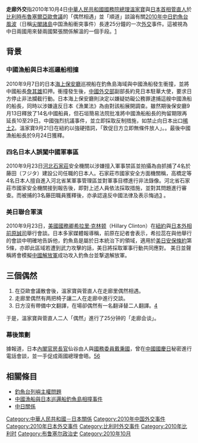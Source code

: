 {{citation style|time=2012-11-01T02:30:28+00:00}}
'''走廊外交'''指2010年10月4日[[中華人民共和國國務院總理|中華人民共和國國務院總理]][[溫家寶|溫家寶]]與[[日本首相|日本首相]][[菅直人|菅直人]]於[[比利時|比利時]][[布魯塞爾|布魯塞爾]][[亞歐會議|亞歐會議]]的「偶然相遇」並「順道」談論有關[[中國漁船與日本巡邏船釣魚島相撞事件|2010年中日釣魚台風波]]（日稱[[尖閣諸島|尖閣諸島]]中国漁船衝突事件）長達25分鐘的一次[[外交|外交]]事件。這被視為中日兩國用來替兩國緊張關係解溫的一個手段。[http://www.singpao.com/NewsArticle.aspx?NewsID=119533&Lang=tc]{{dead link|date=2018年4月 |bot=InternetArchiveBot |fix-attempted=yes }}
==背景==
===中國漁船與日本巡邏船相撞===
2010年9月7日的日本[[海上保安廳|海上保安廳]]巡視船在釣魚島海域與中國漁船發生衝撞，並將中國船長[[詹其雄|詹其雄]]扣押。衝撞發生後，[[中華人民共和國外交部|中國外交部]]副部長約見日本駐華大使，要求日方停止非法攔截行動。日本海上保安廳則決定以嫌疑妨礙公務罪逮捕這艘中國漁船的船長，同時以涉嫌違反日本《漁業法》為由對該船展開調查。雖然期後保安廳9月13日釋放了14名中國船員，但石垣簡易法院批准將中國漁船船長的拘留期限再延長10至29日。中國強烈抗議事件，並立即採取反制措施，如禁止向日本出口[[稀土|稀土]][http://news.cts.com.tw/cnyes/money/201009/201009280573153.html]{{dead link|date=2018年4月 |bot=InternetArchiveBot |fix-attempted=yes }}。溫家寶9月21日在紐約以強硬措詞，「敦促日方立即無條件放人」。。最後中國漁船船長於9月24日獲釋。
===四名日本人誤闖中國軍事區===
2010年9月23日[[河北|河北]][[石家莊|石家莊]]安全機關以涉嫌擅入軍事禁區並拍攝為由抓捕了4名於藤田（フジタ）建設公司任職的日本人。石家莊市國家安全方面機關稱，高橋定等4名日本人擅自進入河北省某軍事管理區並對軍事目標進行非法錄像。河北省石家莊市國家安全機關接到報告後，即對上述人員依法採取措施，並對其問題進行審查。而被捕的3名藤田職員獲釋後，亦承認違反中國法律及表示悔過[http://www.881903.com/Page/ZH-TW/newsdetail.aspx?ItemId=285624&csid=261_341] {{Wayback|url=http://www.881903.com/Page/ZH-TW/newsdetail.aspx?ItemId=285624&csid=261_341 |date=20160304131716 }}。
===美日聯合軍演===
2010年9月23日，[[美國國務卿|美國國務卿]][[希拉里·克林顿|希拉里·克林顿]]（Hillary Clinton）在[[紐約|紐約]]與[[外務大臣_(日本)|日本外相]][[前原誠司|前原誠司]]舉行會談。日本多家媒體報導稱，前原在記者會表示，希拉蕊在與他舉行的會談中明確地告訴他，釣魚島是屬於日本統治下的領域，適用於[[美日安保條約|美日安保條約]]第5條，亦即此區域若遭到武力攻擊的話，美日將採取軍事行動共同應對。
美日並聲稱將會模擬[[中國解放軍|中國解放軍]]成功攻入釣魚台並撃退解放軍。
==三個偶然==
#在亞歐會議散會後，溫家寶與菅直人在走廊里偶然相遇。
#走廊里偶然有两把椅子讓二人在走廊中進行交談。
#日方沒有帶備中文翻譯，在場卻偶然有一名翻译替二人翻譯。[https://web.archive.org/web/20101011125459/http://hkstock.cnfol.com/101006/132,1357,8539890,00.shtml]

于是，溫家寶與菅直人二人「偶然」進行了25分钟的「走廊会谈」。
===幕後策劃===
據報道，日本[[內閣官房|內閣官房長官]]仙谷由人與[[國務委員|國務委員]][[戴秉國|戴秉國]]，曾在[[中華人民共和國國慶節|中國國慶日]]秘密進行電話會談，並一手促成兩國總理會晤。[http://www.hkdailynews.com.hk/china.php?id=125591]{{Wayback|url=http://www.hkdailynews.com.hk/china.php?id=125591 |date=20121114073101 }}[http://www.taiwandaily.net/gp2.aspx?_p=kSF1c9zU9HTWrgM2XF8XdxpryQgGqRYN]{{Dead link|date=2018年8月 |bot=InternetArchiveBot |fix-attempted=yes }}

==相關條目==
* [[釣魚台列嶼主權問題|釣魚台列嶼主權問題]]
* [[中國漁船與日本巡邏船釣魚島相撞事件|中國漁船與日本巡邏船釣魚島相撞事件]]
* [[中日關係|中日關係]]

[[Category:中華人民共和國－日本關係|Category:中華人民共和國－日本關係]]
[[Category:2010年中国外交事件|Category:2010年中国外交事件]]
[[Category:2010年日本外交事件|Category:2010年日本外交事件]]
[[Category:比利时外交事件|Category:比利时外交事件]]
[[Category:2010年比利时|Category:2010年比利时]]
[[Category:布鲁塞尔政治史|Category:布鲁塞尔政治史]]
[[Category:2010年10月|Category:2010年10月]]